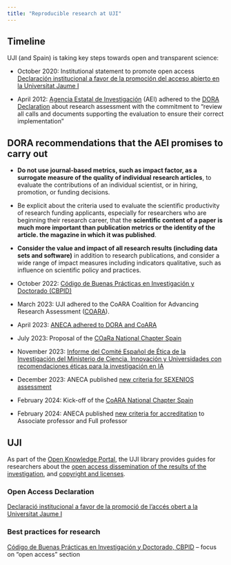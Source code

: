 ```yaml
---
title: "Reproducible research at UJI"
---
```




## Timeline


UJI (and Spain) is taking key steps towards open and transparent science:

-   October 2020: Institutional statement to promote open access [Declaración institucional a favor de la promoción del acceso abierto en la Universitat Jaume I](http://www.uji.es/upo/rest/contenido/630998650/raw?idioma=es)

-   April 2012: [Agencia Estatal de Investigación](https://www.aei.gob.es/) (AEI) adhered to the [DORA Declaration](https://sfdora.org/) about research assessment with the commitment to “review all calls and documents supporting the evaluation to ensure their correct implementation”

::: {.callout-note collapse="true"}
## DORA recommendations that the AEI promises to carry out

- **Do not use journal-based metrics, such as impact factor, as a surrogate measure of the quality of individual research articles**, to evaluate the contributions of an individual scientist, or in hiring, promotion, or funding decisions.

- Be explicit about the criteria used to evaluate the scientific productivity of research funding applicants, especially for researchers who are beginning their research career, that the **scientific content of a paper is much more important than publication metrics or the identity of the article. the magazine in which it was published**.

- **Consider the value and impact of all research results (including data sets and software)** in addition to research publications, and consider a wide range of impact measures including indicators qualitative, such as influence on scientific policy and practices.

:::


- October 2022: [Código de Buenas Prácticas en Investigación y Doctorado (CBPID)](https://www.uji.es/investigacio/base/etica/cbpid/)

- March 2023: UJI adhered  to the CoARA Coalition for Advancing Research Assessment ([COARA](https://coara.eu/)).

- April 2023: [ANECA adhered to DORA and CoARA](https://www.aneca.es/-/aneca-se-adhiere-a-la-san-francisco-declaration-on-research-assessment-dora-y-a-la-coalition-for-advancing-research-assessment-coara-)

- July 2023: Proposal of the [COaRa National Chapter Spain](https://coara.eu/app/uploads/2023/12/National-Chaptern-Spain.pdf)

- November 2023: [Informe del Comité Español de Ética de la Investigación del Ministerio de Ciencia, Innovación y Universidades  con recomendaciones éticas para la investigación en IA](https://www.ciencia.gob.es/InfoGeneralPortal/documento/cedef913-3842-4f90-9ffc-032d256125f0)

- December 2023: ANECA published [new criteria for SEXENIOS assessment](https://www.aneca.es/convocatoria-2023)

- February 2024: Kick-off of the [CoARA National Chapter Spain](https://www.aneca.es/-/aneca-crue-y-csic-presentan-el-cap%C3%ADtulo-nacional-de-coara-el-9-de-febrero)

- February 2024: ANECA published [new criteria for accreditation](https://www.aneca.es/documents/20123/53669/CRITERIOS_ACADEMIA_2024_borrador.pdf) to Associate professor and Full professor 

## UJI

As part of the [Open Knowledge Portal](https://www.uji.es/serveis/cd/bib/pco/), the UJI library provides guides for researchers about the [open access dissemination of the results of the investigation](https://www.uji.es/serveis/cd/bib/serveis/investigacio/oa/), and [copyright and licenses](https://www.uji.es/serveis/cd/bib/pco/base/drets2/). 

### Open Access Declaration

[Declaració institucional a favor de la promoció de l’accés obert a la Universitat Jaume I]( https://ujiapps.uji.es/ade/rest/storage/5ULDFW5YMLK0ZEFHGZLHRGJRX3V80U73)

### Best practices for research 

[Código de Buenas Prácticas en Investigación y Doctorado, CBPID](https://www.uji.es/investigacio/base/etica/cbpid/) – focus on "open access" section
